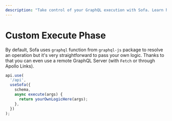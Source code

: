 ```yaml
---
description: "Take control of your GraphQL execution with Sofa. Learn how to pass your own logic using the execute function for custom operations, even with remote GraphQL servers. #GraphQL #Sofa"
---
```

# Custom Execute Phase

By default, Sofa uses `graphql` function from `graphql-js` package to resolve an operation but it's very straightforward to pass your own logic. Thanks to that you can even use a remote GraphQL Server (with `Fetch` or through Apollo Links).

```typescript
api.use(
  '/api',
  useSofa({
    schema,
    async execute(args) {
      return yourOwnLogicHere(args);
    },
  })
);
```
